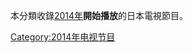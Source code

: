 {{Year by category
| m = 2
| c = 0
| d = 1
| y = 4
| cat = 日本電視節目
| sortkey = Japan
| parent = 每年日本電視節目
| subcat = 2014年日本作品
}}
本分類收錄[[2014年|2014年]]'''開始播放'''的日本電視節目。

[[Category:2014年电视节目|Category:2014年电视节目]]
